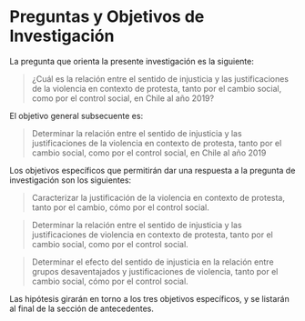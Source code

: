 # Preguntas y Objetivos de Investigación

La pregunta que orienta la presente investigación es la siguiente:

> ¿Cuál es la relación entre el sentido de injusticia y las justificaciones de la violencia en contexto de protesta, tanto por el cambio social, como por el control social, en Chile al año 2019?

El objetivo general subsecuente es:

> Determinar la relación entre el sentido de injusticia y las justificaciones de la violencia en contexto de protesta, tanto por el cambio social, como por el control social, en Chile al año 2019

Los objetivos específicos que permitirán dar una respuesta a la pregunta de investigación son los siguientes:

>  Caracterizar la justificación de la violencia en contexto de protesta, tanto por el cambio, cómo por el control social.  

>  Determinar la relación entre el sentido de injusticia y las justificaciones de violencia en contexto de protesta, tanto por el cambio social, como por el control social.  

> Determinar el efecto del sentido de injusticia en la relación entre grupos desaventajados y justificaciones de violencia, tanto por el cambio social, cómo por el control social.

Las hipótesis girarán en torno a los tres objetivos específicos, y se listarán al final de la sección de antecedentes.
